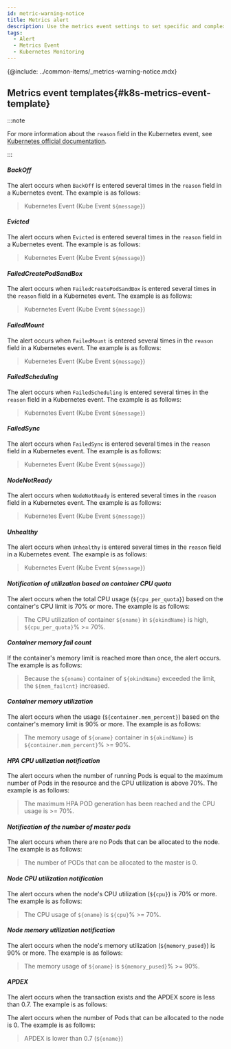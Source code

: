 ```yaml
---
id: metric-warning-notice
title: Metrics alert
description: Use the metrics event settings to set specific and complex events.
tags:
  - Alert
  - Metrics Event
  - Kubernetes Monitoring
---
```


{@include: ../common-items/_metrics-warning-notice.mdx}

## Metrics event templates{#k8s-metrics-event-template}

:::note 

For more information about the `reason` field in the Kubernetes event, see [Kubernetes official documentation](https://github.com/kubernetes/kubernetes/blob/master/pkg/kubelet/events/event.go#L27). 

:::

#### **_BackOff_**

The alert occurs when `BackOff` is entered several times in the `reason` field in a Kubernetes event. The <Cmdname sid="message" className="uitext" /> example is as follows: 

> Kubernetes Event (Kube Event `${message}`)

#### **_Evicted_**

The alert occurs when `Evicted` is entered several times in the `reason` field in a Kubernetes event. The <Cmdname sid="message" className="uitext" /> example is as follows:

> Kubernetes Event (Kube Event `${message}`)

#### **_FailedCreatePodSandBox_**

The alert occurs when `FailedCreatePodSandBox` is entered several times in the `reason` field in a Kubernetes event. The <Cmdname sid="message" className="uitext" /> example is as follows:

> Kubernetes Event (Kube Event `${message}`)

#### **_FailedMount_**

The alert occurs when `FailedMount` is entered several times in the `reason` field in a Kubernetes event. The <Cmdname sid="message" className="uitext" /> example is as follows:

> Kubernetes Event (Kube Event `${message}`)

#### **_FailedScheduling_**

The alert occurs when `FailedScheduling` is entered several times in the `reason` field in a Kubernetes event. The <Cmdname sid="message" className="uitext" /> example is as follows:

> Kubernetes Event (Kube Event `${message}`)

#### **_FailedSync_**

The alert occurs when `FailedSync` is entered several times in the `reason` field in a Kubernetes event. The <Cmdname sid="message" className="uitext" /> example is as follows:

> Kubernetes Event (Kube Event `${message}`)

#### **_NodeNotReady_**

The alert occurs when `NodeNotReady` is entered several times in the `reason` field in a Kubernetes event. The <Cmdname sid="message" className="uitext" /> example is as follows:

> Kubernetes Event (Kube Event `${message}`)

#### **_Unhealthy_**

The alert occurs when `Unhealthy` is entered several times in the `reason` field in a Kubernetes event. The <Cmdname sid="message" className="uitext" /> example is as follows:

> Kubernetes Event (Kube Event `${message}`)

#### **_Notification of utilization based on container CPU quota_**

The alert occurs when the total CPU usage (`${cpu_per_quota}`) based on the container's CPU limit is 70% or more. The <Cmdname sid="message" className="uitext" /> example is as follows:

> The CPU utilization of container `${oname}` in `${okindName}` is high, `${cpu_per_quota}`% >= 70%.

#### **_Container memory fail count_**

If the container's memory limit is reached more than once, the alert occurs. The <Cmdname sid="message" className="uitext" /> example is as follows:

> Because the `${oname}` container of `${okindName}` exceeded the limit, the `${mem_failcnt}` increased.

#### **_Container memory utilization_**

The alert occurs when the usage (`${container.mem_percent}`) based on the container's memory limit is 90% or more. The <Cmdname sid="message" className="uitext" /> example is as follows:

> The memory usage of `${oname}` container in `${okindName}` is `${container.mem_percent}`% >= 90%.

#### **_HPA CPU utilization notification_**

The alert occurs when the number of running Pods is equal to the maximum number of Pods in the resource and the CPU utilization is above 70%. The <Cmdname sid="message" className="uitext" /> example is as follows:

> The maximum HPA POD generation has been reached and the CPU usage is >= 70%.

#### **_Notification of the number of master pods_**

The alert occurs when there are no Pods that can be allocated to the node. The <Cmdname sid="message" className="uitext" /> example is as follows:

> The number of PODs that can be allocated to the master is 0.

#### **_Node CPU utilization notification_**

The alert occurs when the node's CPU utilization (`${cpu}`) is 70% or more. The <Cmdname sid="message" className="uitext" /> example is as follows:

> The CPU usage of `${oname}` is `${cpu}`% >= 70%.

#### **_Node memory utilization notification_**

The alert occurs when the node's memory utilization (`${memory_pused}`) is 90% or more. The <Cmdname sid="message" className="uitext" /> example is as follows:

> The memory usage of `${oname}` is `${memory_pused}`% >= 90%.

#### **_APDEX_**

The alert occurs when the transaction exists and the APDEX score is less than 0.7. The <Cmdname sid="message" className="uitext" /> example is as follows:

The alert occurs when the number of Pods that can be allocated to the node is 0. The <Cmdname sid="message" className="uitext" /> example is as follows:

> APDEX is lower than 0.7 (`${oname}`)
